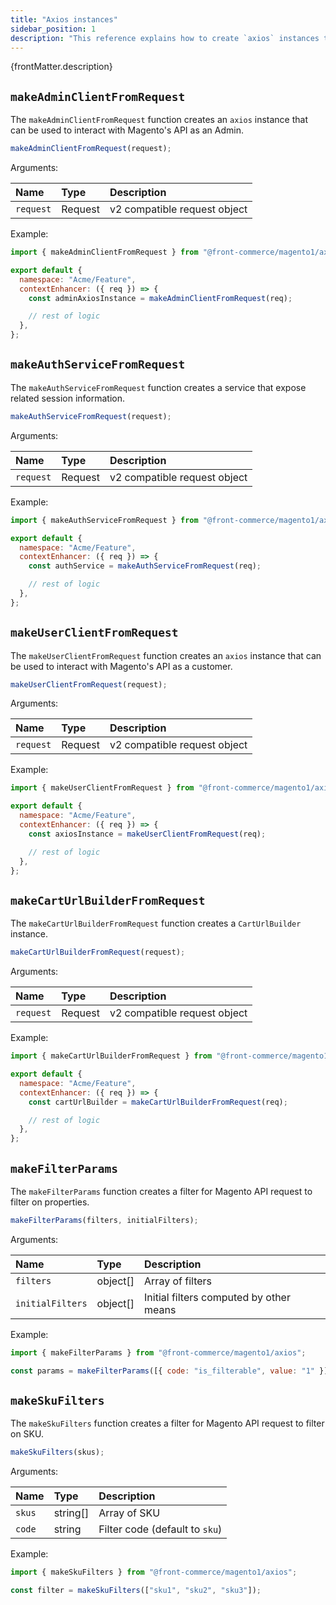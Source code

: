 ```yaml
---
title: "Axios instances"
sidebar_position: 1
description: "This reference explains how to create `axios` instances to interact with Magento's API."
---
```


<p>{frontMatter.description}</p>


## `makeAdminClientFromRequest`

The `makeAdminClientFromRequest` function creates an `axios` instance that can be
used to interact with Magento's API as an Admin.

```js
makeAdminClientFromRequest(request);
```

Arguments:

| Name      | Type    | Description                  |
| :-------- | :------ | :--------------------------- |
| `request` | Request | v2 compatible request object |

Example:

```js
import { makeAdminClientFromRequest } from "@front-commerce/magento1/axios";

export default {
  namespace: "Acme/Feature",
  contextEnhancer: ({ req }) => {
    const adminAxiosInstance = makeAdminClientFromRequest(req);

    // rest of logic
  },
};
```

## `makeAuthServiceFromRequest`

The `makeAuthServiceFromRequest` function creates a service that expose related session information.

```js
makeAuthServiceFromRequest(request);
```

Arguments:

| Name      | Type    | Description                  |
| :-------- | :------ | :--------------------------- |
| `request` | Request | v2 compatible request object |

Example:

```js
import { makeAuthServiceFromRequest } from "@front-commerce/magento1/axios";

export default {
  namespace: "Acme/Feature",
  contextEnhancer: ({ req }) => {
    const authService = makeAuthServiceFromRequest(req);

    // rest of logic
  },
};
```


## `makeUserClientFromRequest`

The `makeUserClientFromRequest` function creates an `axios` instance that can be
used to interact with Magento's API as a customer.

```js
makeUserClientFromRequest(request);
```

Arguments:

| Name      | Type    | Description                  |
| :-------- | :------ | :--------------------------- |
| `request` | Request | v2 compatible request object |

Example:

```js
import { makeUserClientFromRequest } from "@front-commerce/magento1/axios";

export default {
  namespace: "Acme/Feature",
  contextEnhancer: ({ req }) => {
    const axiosInstance = makeUserClientFromRequest(req);

    // rest of logic
  },
};
```

## `makeCartUrlBuilderFromRequest`

The `makeCartUrlBuilderFromRequest` function creates a `CartUrlBuilder`
instance.

```js
makeCartUrlBuilderFromRequest(request);
```

Arguments:

| Name      | Type    | Description                  |
| :-------- | :------ | :--------------------------- |
| `request` | Request | v2 compatible request object |

Example:

```js
import { makeCartUrlBuilderFromRequest } from "@front-commerce/magento1/axios";

export default {
  namespace: "Acme/Feature",
  contextEnhancer: ({ req }) => {
    const cartUrlBuilder = makeCartUrlBuilderFromRequest(req);

    // rest of logic
  },
};
```

## `makeFilterParams`

The `makeFilterParams` function creates a filter for Magento API request to filter on properties.

```js
makeFilterParams(filters, initialFilters);
```

Arguments:

| Name             | Type     | Description                             |
| :--------------- | :------- | :-------------------------------------- |
| `filters`        | object[] | Array of filters                        |
| `initialFilters` | object[] | Initial filters computed by other means |

Example:

```js
import { makeFilterParams } from "@front-commerce/magento1/axios";

const params = makeFilterParams([{ code: "is_filterable", value: "1" }], { initialParams: { limit: 0 } });
```

## `makeSkuFilters`

The `makeSkuFilters` function creates a filter for Magento API request to filter on SKU.

```js
makeSkuFilters(skus);
```

Arguments:

| Name      | Type     | Description                    |
| :-------- | :------- | :----------------------------- |
| `skus`    | string[] | Array of SKU                   |
| `code`    | string   | Filter code (default to `sku`) |

Example:

```js
import { makeSkuFilters } from "@front-commerce/magento1/axios";

const filter = makeSkuFilters(["sku1", "sku2", "sku3"]);
```
